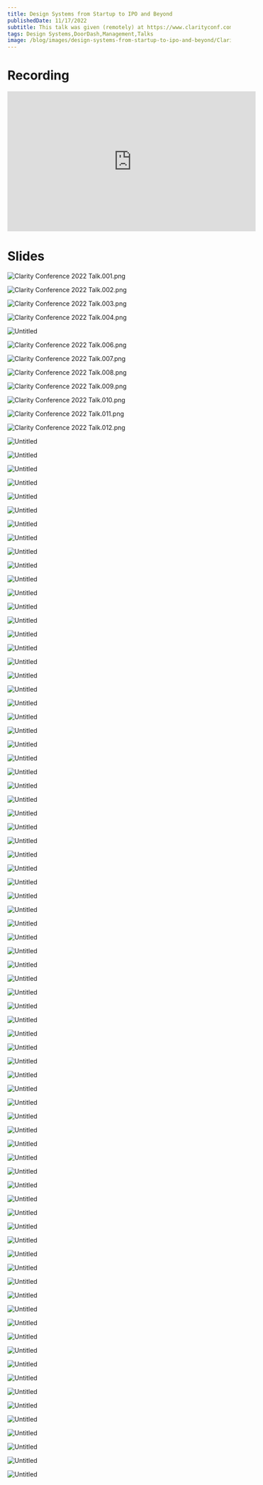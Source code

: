 ```yaml
---
title: Design Systems from Startup to IPO and Beyond
publishedDate: 11/17/2022
subtitle: This talk was given (remotely) at https://www.clarityconf.com/session/design-systems-from-startup-to-ipo-and-beyond in New Orleans.
tags: Design Systems,DoorDash,Management,Talks
image: /blog/images/design-systems-from-startup-to-ipo-and-beyond/Clarity_Conference_2022_Talk.001.png
---
```


# Recording

<iframe
  width="560"
  height="315"
  src="https://www.youtube.com/embed/jpcyo9mtwWE?si=YWIVqWo_MjqQwFYX"
  title="YouTube video player"
  frameborder="0"
  allow="accelerometer; autoplay; clipboard-write; encrypted-media; gyroscope; picture-in-picture; web-share"
  allowfullscreen
  className="w-full h-96 mb-8"
></iframe>

# Slides

![Clarity Conference 2022 Talk.001.png](/blog/images/design-systems-from-startup-to-ipo-and-beyond/Clarity_Conference_2022_Talk.001.png)

![Clarity Conference 2022 Talk.002.png](/blog/images/design-systems-from-startup-to-ipo-and-beyond/Clarity_Conference_2022_Talk.002.png)

![Clarity Conference 2022 Talk.003.png](/blog/images/design-systems-from-startup-to-ipo-and-beyond/Clarity_Conference_2022_Talk.003.png)

![Clarity Conference 2022 Talk.004.png](/blog/images/design-systems-from-startup-to-ipo-and-beyond/Clarity_Conference_2022_Talk.004.png)

![Untitled](/blog/images/design-systems-from-startup-to-ipo-and-beyond/Untitled.png)

![Clarity Conference 2022 Talk.006.png](/blog/images/design-systems-from-startup-to-ipo-and-beyond/Clarity_Conference_2022_Talk.006.png)

![Clarity Conference 2022 Talk.007.png](/blog/images/design-systems-from-startup-to-ipo-and-beyond/Clarity_Conference_2022_Talk.007.png)

![Clarity Conference 2022 Talk.008.png](/blog/images/design-systems-from-startup-to-ipo-and-beyond/Clarity_Conference_2022_Talk.008.png)

![Clarity Conference 2022 Talk.009.png](/blog/images/design-systems-from-startup-to-ipo-and-beyond/Clarity_Conference_2022_Talk.009.png)

![Clarity Conference 2022 Talk.010.png](/blog/images/design-systems-from-startup-to-ipo-and-beyond/Clarity_Conference_2022_Talk.010.png)

![Clarity Conference 2022 Talk.011.png](/blog/images/design-systems-from-startup-to-ipo-and-beyond/Clarity_Conference_2022_Talk.011.png)

![Clarity Conference 2022 Talk.012.png](/blog/images/design-systems-from-startup-to-ipo-and-beyond/Clarity_Conference_2022_Talk.012.png)

![Untitled](/blog/images/design-systems-from-startup-to-ipo-and-beyond/Untitled_01.png)

![Untitled](/blog/images/design-systems-from-startup-to-ipo-and-beyond/Untitled_02.png)

![Untitled](/blog/images/design-systems-from-startup-to-ipo-and-beyond/Untitled_03.png)

![Untitled](/blog/images/design-systems-from-startup-to-ipo-and-beyond/Untitled_04.png)

![Untitled](/blog/images/design-systems-from-startup-to-ipo-and-beyond/Untitled_05.png)

![Untitled](/blog/images/design-systems-from-startup-to-ipo-and-beyond/Untitled_06.png)

![Untitled](/blog/images/design-systems-from-startup-to-ipo-and-beyond/Untitled_07.png)

![Untitled](/blog/images/design-systems-from-startup-to-ipo-and-beyond/Untitled_08.png)

![Untitled](/blog/images/design-systems-from-startup-to-ipo-and-beyond/Untitled_09.png)

![Untitled](/blog/images/design-systems-from-startup-to-ipo-and-beyond/Untitled_010.png)

![Untitled](/blog/images/design-systems-from-startup-to-ipo-and-beyond/Untitled_011.png)

![Untitled](/blog/images/design-systems-from-startup-to-ipo-and-beyond/Untitled_012.png)

![Untitled](/blog/images/design-systems-from-startup-to-ipo-and-beyond/Untitled_013.png)

![Untitled](/blog/images/design-systems-from-startup-to-ipo-and-beyond/Untitled_014.png)

![Untitled](/blog/images/design-systems-from-startup-to-ipo-and-beyond/Untitled_015.png)

![Untitled](/blog/images/design-systems-from-startup-to-ipo-and-beyond/Untitled_016.png)

![Untitled](/blog/images/design-systems-from-startup-to-ipo-and-beyond/Untitled_017.png)

![Untitled](/blog/images/design-systems-from-startup-to-ipo-and-beyond/Untitled_018.png)

![Untitled](/blog/images/design-systems-from-startup-to-ipo-and-beyond/Untitled_019.png)

![Untitled](/blog/images/design-systems-from-startup-to-ipo-and-beyond/Untitled_020.png)

![Untitled](/blog/images/design-systems-from-startup-to-ipo-and-beyond/Untitled_021.png)

![Untitled](/blog/images/design-systems-from-startup-to-ipo-and-beyond/Untitled_022.png)

![Untitled](/blog/images/design-systems-from-startup-to-ipo-and-beyond/Untitled_023.png)

![Untitled](/blog/images/design-systems-from-startup-to-ipo-and-beyond/Untitled_024.png)

![Untitled](/blog/images/design-systems-from-startup-to-ipo-and-beyond/Untitled_025.png)

![Untitled](/blog/images/design-systems-from-startup-to-ipo-and-beyond/Untitled_026.png)

![Untitled](/blog/images/design-systems-from-startup-to-ipo-and-beyond/Untitled_027.png)

![Untitled](/blog/images/design-systems-from-startup-to-ipo-and-beyond/Untitled_028.png)

![Untitled](/blog/images/design-systems-from-startup-to-ipo-and-beyond/Untitled_029.png)

![Untitled](/blog/images/design-systems-from-startup-to-ipo-and-beyond/Untitled_030.png)

![Untitled](/blog/images/design-systems-from-startup-to-ipo-and-beyond/Untitled_031.png)

![Untitled](/blog/images/design-systems-from-startup-to-ipo-and-beyond/Untitled_032.png)

![Untitled](/blog/images/design-systems-from-startup-to-ipo-and-beyond/Untitled_033.png)

![Untitled](/blog/images/design-systems-from-startup-to-ipo-and-beyond/Untitled_034.png)

![Untitled](/blog/images/design-systems-from-startup-to-ipo-and-beyond/Untitled_035.png)

![Untitled](/blog/images/design-systems-from-startup-to-ipo-and-beyond/Untitled_036.png)

![Untitled](/blog/images/design-systems-from-startup-to-ipo-and-beyond/Untitled_037.png)

![Untitled](/blog/images/design-systems-from-startup-to-ipo-and-beyond/Untitled_038.png)

![Untitled](/blog/images/design-systems-from-startup-to-ipo-and-beyond/Untitled_039.png)

![Untitled](/blog/images/design-systems-from-startup-to-ipo-and-beyond/Untitled_040.png)

![Untitled](/blog/images/design-systems-from-startup-to-ipo-and-beyond/Untitled_041.png)

![Untitled](/blog/images/design-systems-from-startup-to-ipo-and-beyond/Untitled_042.png)

![Untitled](/blog/images/design-systems-from-startup-to-ipo-and-beyond/Untitled_043.png)

![Untitled](/blog/images/design-systems-from-startup-to-ipo-and-beyond/Untitled_044.png)

![Untitled](/blog/images/design-systems-from-startup-to-ipo-and-beyond/Untitled_045.png)

![Untitled](/blog/images/design-systems-from-startup-to-ipo-and-beyond/Untitled_046.png)

![Untitled](/blog/images/design-systems-from-startup-to-ipo-and-beyond/Untitled_047.png)

![Untitled](/blog/images/design-systems-from-startup-to-ipo-and-beyond/Untitled_048.png)

![Untitled](/blog/images/design-systems-from-startup-to-ipo-and-beyond/Untitled_049.png)

![Untitled](/blog/images/design-systems-from-startup-to-ipo-and-beyond/Untitled_050.png)

![Untitled](/blog/images/design-systems-from-startup-to-ipo-and-beyond/Untitled_051.png)

![Untitled](/blog/images/design-systems-from-startup-to-ipo-and-beyond/Untitled_052.png)

![Untitled](/blog/images/design-systems-from-startup-to-ipo-and-beyond/Untitled_053.png)

![Untitled](/blog/images/design-systems-from-startup-to-ipo-and-beyond/Untitled_054.png)

![Untitled](/blog/images/design-systems-from-startup-to-ipo-and-beyond/Untitled_055.png)

![Untitled](/blog/images/design-systems-from-startup-to-ipo-and-beyond/Untitled_056.png)

![Untitled](/blog/images/design-systems-from-startup-to-ipo-and-beyond/Untitled_057.png)

![Untitled](/blog/images/design-systems-from-startup-to-ipo-and-beyond/Untitled_058.png)

![Untitled](/blog/images/design-systems-from-startup-to-ipo-and-beyond/Untitled_059.png)

![Untitled](/blog/images/design-systems-from-startup-to-ipo-and-beyond/Untitled_060.png)

![Untitled](/blog/images/design-systems-from-startup-to-ipo-and-beyond/Untitled_061.png)

![Untitled](/blog/images/design-systems-from-startup-to-ipo-and-beyond/Untitled_062.png)

![Untitled](/blog/images/design-systems-from-startup-to-ipo-and-beyond/Untitled_063.png)

![Untitled](/blog/images/design-systems-from-startup-to-ipo-and-beyond/Untitled_064.png)

![Untitled](/blog/images/design-systems-from-startup-to-ipo-and-beyond/Untitled_065.png)

![Untitled](/blog/images/design-systems-from-startup-to-ipo-and-beyond/Untitled_066.png)

![Untitled](/blog/images/design-systems-from-startup-to-ipo-and-beyond/Untitled_067.png)

![Untitled](/blog/images/design-systems-from-startup-to-ipo-and-beyond/Untitled_068.png)

![Untitled](/blog/images/design-systems-from-startup-to-ipo-and-beyond/Untitled_069.png)

![Untitled](/blog/images/design-systems-from-startup-to-ipo-and-beyond/Untitled_070.png)

![Untitled](/blog/images/design-systems-from-startup-to-ipo-and-beyond/Untitled_071.png)

![Untitled](/blog/images/design-systems-from-startup-to-ipo-and-beyond/Untitled_072.png)

![Untitled](/blog/images/design-systems-from-startup-to-ipo-and-beyond/Untitled_073.png)

![Untitled](/blog/images/design-systems-from-startup-to-ipo-and-beyond/Untitled_074.png)

![Untitled](/blog/images/design-systems-from-startup-to-ipo-and-beyond/Untitled_075.png)

![Untitled](/blog/images/design-systems-from-startup-to-ipo-and-beyond/Untitled_076.png)
